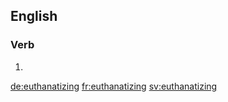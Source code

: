 ==English==

===Verb===
{{head|en|present participle}}

# {{present participle of|euthanatize|lang=en|nocat=1}}

[[de:euthanatizing]]
[[fr:euthanatizing]]
[[sv:euthanatizing]]